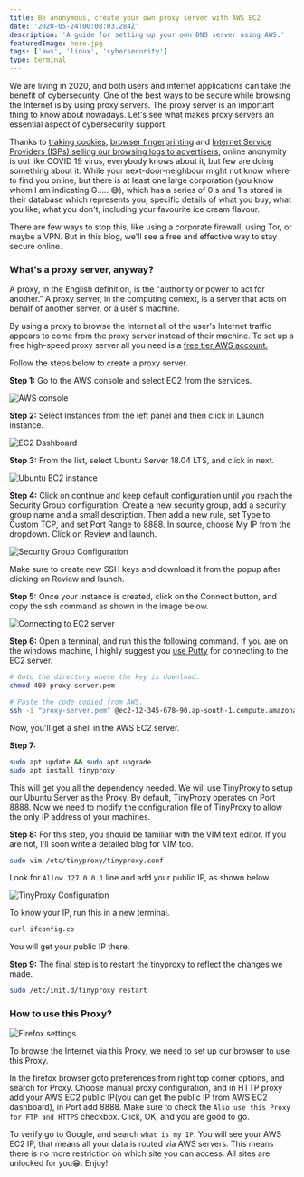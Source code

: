 ```yaml
---
title: Be anonymous, create your own proxy server with AWS EC2
date: '2020-05-24T00:08:03.284Z'
description: 'A guide for setting up your own DNS server using AWS.'
featuredImage: hero.jpg
tags: ['aws', 'linux', 'cybersecurity']
type: terminal
---
```


We are living in 2020, and both users and internet applications can take the benefit of cybersecurity. One of the best ways to be secure while browsing the Internet is by using <Special>proxy servers.</Special>
The proxy server is an important thing to know about nowadays. Let's see what makes proxy servers an essential aspect of cybersecurity support.

Thanks to [traking cookies](https://support.mozilla.org/en-US/kb/enhanced-tracking-protection-firefox-desktop?redirectlocale=en-US&redirectslug=enable-and-disable-cookies-website-preferences), [browser fingerprinting](https://robertheaton.com/2017/10/17/we-see-you-democratizing-de-anonymization/) and [ Internet Service Providers (ISPs) selling our browsing logs to advertisers](https://www.privacypolicies.com/blog/isp-tracking-you/), online anonymity is out like COVID 19 virus, everybody knows about it, but few are doing something about it. While your next-door-neighbour might not know where to find you online, but there is at least one large corporation (you know whom I am indicating G..... 😅), which has a series of 0's and 1's stored in their database <Sparkles>which represents you</Sparkles>, specific details of what you buy, what you like, what you don't, including your favourite ice cream flavour.

There are few ways to stop this, like using a corporate firewall, using Tor, or maybe a VPN. But in this blog, we'll see a free and effective way to <Special>stay secure online.</Special>

### What's a proxy server, anyway?

A proxy, in the English definition, is the <Special>"authority or power to act for another."</Special> A proxy server, in the computing context, is a server that acts on behalf of another server, or a user's machine.

By using a proxy to browse the Internet all of the user's Internet traffic appears to come from the proxy server instead of their machine.
To set up a free high-speed proxy server all you need is a [free tier AWS account.](https://aws.amazon.com/free/)

Follow the steps below to create a proxy server.

**Step 1:** Go to the AWS console and select EC2 from the services.

![AWS console](ec2-image.png)

**Step 2:** Select Instances from the left panel and then click in Launch instance.

![EC2 Dashboard](create-ec2-instance.png)

**Step 3:** From the list, select Ubuntu Server 18.04 LTS, and click in next.

![Ubuntu EC2 instance](ubuntu-instance.png)

**Step 4:** Click on continue and keep default configuration until you reach the Security Group configuration.
Create a new security group, add a security group name and a small description. Then add a new rule, set Type to Custom TCP, and set Port Range to <Special>8888</Special>. In source, choose My IP from the dropdown. Click on Review and launch.

![Security Group Configuration](security-group-settings.png)

Make sure to <Special>create new SSH keys and download it</Special> from the
popup after clicking on Review and launch.

**Step 5:** Once your instance is created, click on the Connect button, and copy the ssh command as shown in the image below.

![Connecting to EC2 server](connect-ec2.png)

**Step 6:** Open a terminal, and run this the following command. If you are on the windows machine, I highly suggest you [use Putty](https://linuxacademy.com/guide/17385-use-putty-to-access-ec2-linux-instances-via-ssh-from-windows/) for connecting to the EC2 server.

```bash
# Goto the directory where the key is download.
chmod 400 proxy-server.pem

# Paste the code copied from AWS.
ssh -i "proxy-server.pem" @ec2-12-345-678-90.ap-south-1.compute.amazonaws.com
```

Now, you'll get a shell in the AWS EC2 server.

**Step 7:**

```bash
sudo apt update && sudo apt upgrade
sudo apt install tinyproxy
```

This will get you all the dependency needed. We will use <Special>TinyProxy</Special> to setup our Ubuntu Server as the Proxy. By default, TinyProxy operates on Port 8888. Now we need to modify the configuration file of TinyProxy to allow the only IP address of your machines.

**Step 8:**
For this step, you should be familiar with the VIM text editor. If you are not, I'll soon write a detailed blog for VIM too.

```bash
sudo vim /etc/tinyproxy/tinyproxy.conf
```

Look for `Allow 127.0.0.1` line and add your public IP, as shown below.

![TinyProxy Configuration](tinyproxy-conf.png)

To know your IP, run this in a new terminal.

```bash
curl ifconfig.co
```

You will get your public IP there.

**Step 9:** The final step is to restart the tinyproxy to reflect the changes we made.

```bash
sudo /etc/init.d/tinyproxy restart
```

### How to use this Proxy?

![Firefox settings](firefox-proxy-settings.png)

To browse the Internet via this Proxy, we <Special>need to set up our browser to use this Proxy.</Special>

In the firefox browser goto preferences from right top corner options, and search for Proxy. Choose manual proxy configuration, and in HTTP proxy add your AWS EC2 public IP(you can get the public IP from AWS EC2 dashboard), in Port add 8888. Make sure to check the `Also use this Proxy for FTP and HTTPS` checkbox. Click, OK, and you are good to go.

To verify go to Google, and search `what is my IP`. You will see your AWS EC2 IP, that means all your data is routed via AWS servers. <Sparkles>This means there is no more restriction on which site you can access. All sites are unlocked for you😁. Enjoy!</Sparkles>
